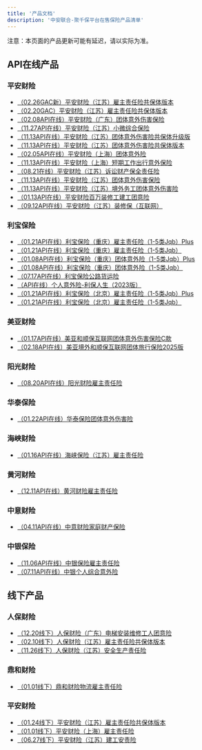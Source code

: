 ```yaml
---
title: '产品文档'
description: '中安联合-聚千保平台在售保险产品清单'
---
```


<Note>
  注意：本页面的产品更新可能有延迟，请以实际为准。
</Note>

## API在线产品

### 平安财险
- [（02.26GAC新）平安财险（江苏）雇主责任险共保体版本](/ProductDocumentation/Products/（02.26GAC新）平安财险（江苏）雇主责任险共保体版本)
- [（02.20GAC）平安财险（江苏）雇主责任险共保体版本](/ProductDocumentation/Products/（02.20GAC）平安财险（江苏）雇主责任险共保体版本)
- [（02.08API在线）平安财险（广东）团体意外伤害保险](/ProductDocumentation/Products/（02.08API在线）平安财险（广东）团体意外伤害保险)
- [（11.27API在线）平安财险（江苏）小微综合保险](/ProductDocumentation/Products/（11.27API在线）平安财险（江苏）小微综合保险)
- [（11.13API在线）平安财险（江苏）团体意外伤害险共保体升级版](/ProductDocumentation/Products/（11.13API在线）平安财险（江苏）团体意外伤害险共保体升级版)
- [（11.13API在线）平安财险（江苏）团体意外伤害险共保体版本](/ProductDocumentation/Products/（11.13API在线）平安财险（江苏）团体意外伤害险共保体版本)
- [（02.05API在线）平安财险（上海）团体意外险](/ProductDocumentation/Products/（02.05API在线）平安财险（上海）团体意外险)
- [（11.13API在线）平安财险（上海）短期工作出行意外保险](/ProductDocumentation/Products/（11.13API在线）平安财险（上海）短期工作出行意外保险)
- [（08.21在线）平安财险（江苏）诉讼财产保全责任险](/ProductDocumentation/Products/（08.21在线）平安财险（江苏）诉讼财产保全责任险)
- [（11.13API在线）平安财险（江苏）团体意外伤害保险](/ProductDocumentation/Products/（11.13API在线）平安财险（江苏）团体意外伤害保险)
- [（11.13API在线）平安财险（江苏）境外务工团体意外伤害险](/ProductDocumentation/Products/（11.13API在线）平安财险（江苏）境外务工团体意外伤害险)
- [（01.13API在线）平安财险百万装修工建工团意险](/ProductDocumentation/Products/（01.13API在线）平安财险百万装修工建工团意险)
- [（09.12API在线）平安财险（江苏）装修保（互联网）](/ProductDocumentation/Products/（09.12API在线）平安财险（江苏）装修保（互联网）)

### 利宝保险
- [（01.21API在线）利宝保险（重庆）雇主责任险（1-5类Jqb）Plus](/ProductDocumentation/Products/（01.21API在线）利宝保险（重庆）雇主责任险（1-5类Jqb）Plus)
- [（01.21API在线）利宝保险（重庆）雇主责任险（1-5类Jqb）](/ProductDocumentation/Products/（01.21API在线）利宝保险（重庆）雇主责任险（1-5类Jqb）)
- [（01.08API在线）利宝保险（重庆）团体意外险（1-5类Jqb）Plus](/ProductDocumentation/Products/（01.08API在线）利宝保险（重庆）团体意外险（1-5类Jqb）Plus)
- [（01.08API在线）利宝保险（重庆）团体意外险（1-5类Jqb）](/ProductDocumentation/Products/（01.08API在线）利宝保险（重庆）团体意外险（1-5类Jqb）)
- [（07.17API在线）利宝保险公路货运险](/ProductDocumentation/Products/（07.17API在线）利宝保险公路货运险)
- [（API在线）个人意外险-利保人生（2023版）](/ProductDocumentation/Products/（API在线）个人意外险-利保人生（2023版）)
- [（01.21API在线）利宝保险（北京）雇主责任险（1-5类Jqb）Plus](/ProductDocumentation/Products/（01.21API在线）利宝保险（北京）雇主责任险（1-5类Jqb）Plus)
- [（01.21API在线）利宝保险（北京）雇主责任险（1-5类Jqb）](/ProductDocumentation/Products/（01.21API在线）利宝保险（北京）雇主责任险（1-5类Jqb）)

### 美亚财险
- [（01.17API在线）美亚和顺保互联网团体意外伤害保险C款](/ProductDocumentation/Products/（01.17API在线）美亚和顺保互联网团体意外伤害保险C款)
- [（02.18API在线）美亚境外和顺保互联网团体旅行保险2025版](/ProductDocumentation/Products/（02.18API在线）美亚境外和顺保互联网团体旅行保险2025版)

### 阳光财险
- [（08.20API在线）阳光财险雇主责任险](/ProductDocumentation/Products/（08.20API在线）阳光财险雇主责任险)

### 华泰保险
- [（01.22API在线）华泰保险团体意外伤害险](/ProductDocumentation/Products/（01.22API在线）华泰保险团体意外伤害险)

### 海峡财险
- [（01.16API在线）海峡保险（江苏）雇主责任险](/ProductDocumentation/Products/（01.16API在线）海峡保险（江苏）雇主责任险)

### 黄河财险
- [（12.11API在线）黄河财险雇主责任险](/ProductDocumentation/Products/（12.11API在线）黄河财险雇主责任险)

### 中意财险
- [（04.11API在线）中意财险家庭财产保险](/ProductDocumentation/Products/（04.11API在线）中意财险家庭财产保险)

### 中银保险
- [（11.06API在线）中银保险雇主责任险](/ProductDocumentation/Products/（11.06API在线）中银保险雇主责任险)
- [（07.11API在线）中银个人综合意外险](/ProductDocumentation/Products/（07.11API在线）中银个人综合意外险)

## 线下产品

### 人保财险
- [（12.20线下）人保财险（广东）电梯安装维修工人团意险](/ProductDocumentation/Products/（12.20线下）人保财险（广东）电梯安装维修工人团意险)
- [（02.10线下）人保财险（江苏）雇主责任险共保体版本](/ProductDocumentation/Products/（02.10线下）人保财险（江苏）雇主责任险共保体版本)
- [（11.26线下）人保财险（江苏）安全生产责任险](/ProductDocumentation/Products/（11.26线下）人保财险（江苏）安全生产责任险)

### 鼎和财险
- [（01.01线下）鼎和财险物流雇主责任险](/ProductDocumentation/Products/（01.01线下）鼎和财险物流雇主责任险)

### 平安财险
- [（01.24线下）平安财险（江苏）雇主责任险共保体版本](/ProductDocumentation/Products/（01.24线下）平安财险（江苏）雇主责任险共保体版本)
- [（01.01线下）平安财险（上海）雇主责任险](/ProductDocumentation/Products/（01.01线下）平安财险（上海）雇主责任险)
- [（06.27线下）平安财险（江苏）建工安责险](/ProductDocumentation/Products/（06.27线下）平安财险（江苏）建工安责险)


